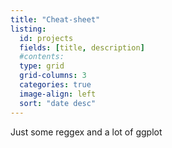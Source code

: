 ```yaml
---
title: "Cheat-sheet"
listing:
  id: projects
  fields: [title, description]
  #contents: 
  type: grid
  grid-columns: 3
  categories: true
  image-align: left
  sort: "date desc"
---
```


Just some reggex and a lot of ggplot